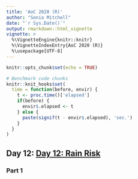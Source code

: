 ```yaml
---
title: 'AoC 2020 (R)'
author: "Sonia Mitchell"
date: "`r Sys.Date()`"
output: rmarkdown::html_vignette
vignette: >
  %\VignetteEngine{knitr::knitr}
  %\VignetteIndexEntry{AoC 2020 (R)}
  %\usepackage[UTF-8]
---
```


```r
knitr::opts_chunk$set(echo = TRUE)

# Benchmark code chunks
knitr::knit_hooks$set(
  time = function(before, envir) {
    t <- proc.time()['elapsed']
    if(before) {
      envir$.elapsed <- t
    } else {
      paste(signif(t - envir$.elapsed), 'sec.')
    }
  }
)
```

## Day 12: [Day 12: Rain Risk](https://adventofcode.com/2020/day/12)

### Part 1

```R
```
